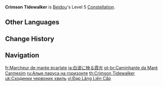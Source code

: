{{Constellation Infobox
|image       = Constellation Crimson Tidewalker.png
|description = Increases the Level of [[Stormbreaker]] by 3.<br>Maximum upgrade level is 15.
|level       = 5
|character   = Beidou
|utility1    = Talent Level Increase
|utility2    = Elemental Burst Level Increase
}}
'''Crimson Tidewalker''' is [[Beidou]]'s Level 5 [[Constellation]].

==Other Languages==
{{Other Languages
|en      = Crimson Tidewalker
|zhs     = 踏浪霞连阶
|zhs_rm  = Tà Làng Xiá Lián Jiē
|zht     = 踏浪霞連階
|zht_rm  = Tà Làng Xiá Lián Jiē
|zh_tl   = 
|ja      = 白波に映る霞光
|ja_rm   = Shiranami ni Utsuru Kakou
|ja_tl   = Dim Light Reflecting in White-crested Waves
|ko      = {{tt|파도|波濤}}를 비추는 노을빛
|ko_rm   = Padoreul Bichuneun Noeulbit
|ko_tl   = Sunset Light on the Waves
|es      = Caminante de mareas carmesí
|es_tl   = Walker of Crimson Tides
|fr      = Marcheur de marée écarlate
|fr_tl   = Scarlet Tidewalker
|ru      = Алые паруса на горизонте
|ru_tl   = Crimson Sails on the Horizon
|th      = Crimson Tidewalker
|vi      = Đạp Lãng Liên Cấp
|vi_tl   = Consecutive Wave-Treading Steps
|de      = Gezeitenwanderer
|de_tl   = Tiderambler
|id      = Crimson Tidewalker
|pt      = Caminhante da Maré Carmesim
|pt_tl   = Walker of the Crimson Tides
|tr      = Kızıl Sudagezen
|tr_tl   = Crimson Waterwalker
|it      = Sulle onde cremisi
|it_tl   = On the Crimson Waves
}}

==Change History==
{{Change History|1.0}}

==Navigation==
{{Talent Navbox|Beidou}}

[[fr:Marcheur de marée écarlate]]
[[ja:白波に映る霞光]]
[[pt-br:Caminhante da Maré Carmesim]]
[[ru:Алые паруса на горизонте]]
[[th:Crimson Tidewalker]]
[[uk:Сходинки червоних хвиль]]
[[vi:Đạp Lãng Liên Cấp]]